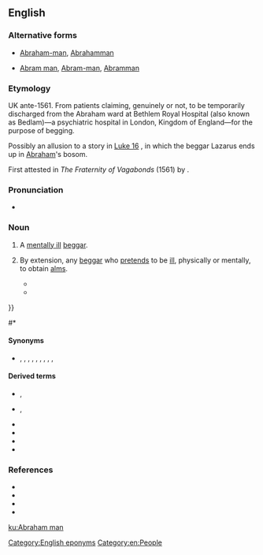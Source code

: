 {{also|Abrahamman|Abraham-man}}
==English==
{{wikipedia|Abraham-men}}

===Alternative forms===
* {{qualifier|α-forms}} [[Abraham-man]], [[Abrahamman]]
* {{qualifier|β-forms}} [[Abram man]], [[Abram-man]], [[Abramman]]

===Etymology===
UK ante-1561.  From patients claiming, genuinely or not, to be temporarily discharged from the Abraham ward at Bethlem Royal Hospital (also known as Bedlam)—a psychiatric hospital in London, Kingdom of England—for the purpose of begging.

Possibly an allusion to a story in [[w:Gospel of Luke|Luke 16]]<!--(Murray (New Eng. Dict.))-->, in which the beggar Lazarus ends up in [[Abraham]]'s bosom.

First attested in ''The Fraternity of Vagabonds'' (1561) by {{w|John Awdely}}.

===Pronunciation===
* {{a|US}} {{IPA|/ˈeɪ.bɹəˌhæm mæn/|/ˈeɪ.bɹə.həm mæn/|lang=en}}

===Noun===
{{en-noun|Abraham men}}

# {{lb|en|obsolete|UK|thieves|historical}} A [[mentally ill]] [[beggar]].
# {{lb|en|obsolete|UK|thieves|historical}} By extension, any [[beggar]] who [[pretend]]s to be [[ill]], physically or mentally, to obtain [[alm]]s.
#* {{quote-book
|year=1561
|first=John|last=Awdely|authorlink=John Awdely
|title=The Fraternitye of Vacabondes
|url=http://quod.lib.umich.edu/e/eebo/A69425.0001.001/1:3?rgn=div1;view=fulltext
|passage=An '''Abraham man''' is he that walketh bare armed, and bare legged, and fayneth hymselfe mad, and caryeth a packe of wool, or a stycke with baken on it, or such lyke toy, and nameth himselfe poore Tom.
}}
#* {{quote-book
|year=1608
|year_published=1905
|first=Thomas|last=Dekker
|authorlink=Thomas Dekker (writer)
|title=The Bel-Man of London
|url=https://archive.org/details/gulshornbookbelm00dekk
|publisher=J. M. Dent & Sons
|page=98–99
|section=An Abraham-man
|passage=Of all the mad rascalls (that are of this wing) the '''''Abraham-man''''' is the most phantastick: The fellow (quoth this old Lady of the ''Lake'' unto me) that sat halfe naked (at table to day) from the girdle upward, is the best '''''Abraham-man''''' that ever came to my house and the notablest villaine: he sweares he hath bin in bedlam, and will talke frantickly of purpose{{...}}
}}
#* {{seemoreCites|Abraham man|lang=en}}

====Synonyms====
* {{l|en|Abram}}, {{l|en|Abram-cove}}, {{l|en|Abram cove}}, {{l|en|Abraham-cove}}, {{l|en|Abraham cove}}, {{l|en|Bedlam beggar}}, {{l|en|God's minstrel}}, {{l|en|Poor Tom}}, {{l|en|Tom of Bedlam}}, {{l|en|Tom of Bedlam's man}}

====Derived terms====
* {{l|en|Abraham sham}}, {{l|en|Abram sham}}
* {{l|en|sham Abraham}}, {{l|en|sham Abram}}
* {{l|en|do Abram}}
* {{l|en|Abraham suit}}
* {{l|en|go on the Abraham suit}}
* {{l|en|Abraham work}}

===References===
* {{R:Grose 1788}}
* {{R:1811 Vulgar Tongue}}
* {{R:Barrere|volume=1|pages=7–8}}
* {{R:Farmer|volume=1|pages=9–10}}

[[Category:English eponyms]]
[[Category:en:People]]

[[ku:Abraham man]]
